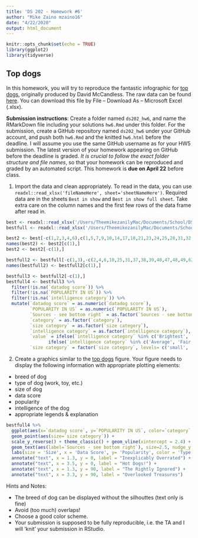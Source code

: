 ```yaml
---
title: 'DS 202 - Homework #6'
author: "Mike Zaino mzaino16"
date: "4/22/2020"
output: html_document
---
```


```r
knitr::opts_chunk$set(echo = TRUE)
library(ggplot2)
library(tidyverse)
```

## Top dogs

In this homework, you will try to reproduce the fantastic infographic for [top dogs](https://informationisbeautiful.net/visualizations/best-in-show-whats-the-top-data-dog/), originally produced by David McCandless. The raw data can be found [here](https://docs.google.com/spreadsheets/d/1l_HfF5EaN-QgnLc2UYdCc7L2CVrk0p3VdGB1godOyhk/edit#gid=10). You can download this file by File -- Download As -- Microsoft Excel (.xlsx).

**Submission instructions**: Create a folder named `ds202_hw6`, and name the RMarkDown file including your solutions `hw6.Rmd` under this folder. For the submission, create a GitHub repository named `ds202_hw6` under your GitHub account, and push both `hw6.Rmd` and the knitted `hw6.html` before the deadline. I will assume you use the same GitHub username as for your HW5 submission. The latest version of your homework appearing on GitHub before the deadline is graded. *It is crucial to follow the exact folder structure and file names*, so that your homework can be reproduced and graded by an automated script. This homework is **due on April 22** before class.

1. Import the data and clean appropriately. To read in the data, you can use `readxl::read_xlsx('fileNameHere', sheet='sheetNameHere')`. Required data are in the sheets `Best in show` and `Best in show full sheet`. Take extra care on the column names and the first few rows of the data frame after read in.

```r
best <- readxl::read_xlsx('/Users/TheemikezanilyMac/Documents/School/DS 202/ds202_hw6/dogs.xlsx', sheet='Best in show')
bestfull <- readxl::read_xlsx('/Users/TheemikezanilyMac/Documents/School/DS 202/ds202_hw6/dogs.xlsx', sheet='Best in show full sheet')

best2 <- best[-c(1,2,3,4,6),c(1,5,7,9,10,14,17,18,21,23,24,25,28,31,32,33,34,35,43,44,46,48)]
names(best2) <- best2[c(1),]
best2 <- best2[-c(1),]

bestfull2 <- bestfull[-c(1,3),-c(2,4,6,10,25,31,37,38,39,40,47,48,49,62,72,73,74,75)]
names(bestfull2) <- bestfull2[c(1),]

bestfull3 <- bestfull2[-c(1),]
bestfull4 <- bestfull3 %>% 
  filter(!is.na(`datadog score`)) %>%
  filter(!is.na(`POPULARITY IN US`)) %>% 
  filter(!is.na(`intelligence category`)) %>% 
  mutate(`datadog score` = as.numeric(`datadog score`),
         `POPULARITY IN US` = as.numeric(`POPULARITY IN US`),
         `Sources - see bottom right` = as.factor(`Sources - see bottom right`),
         `category` = as.factor(`category`),
         `size category` = as.factor(`size category`),
         `intelligence category` = as.factor(`intelligence category`),
         `value` = ifelse(`intelligence category` %in% c('Brightest', 'Excellent', 'Above average'), 'clever',
                ifelse(`intelligence category` %in% c('Average', 'Fair', 'Lowest', 'no data'), 'dumb', 'dumb')),
         `size category` = factor(`size category`, levels= c('small', 'medium', 'large')))
```

2. Create a graphics similar to the  [top dogs](https://informationisbeautiful.net/visualizations/best-in-show-whats-the-top-data-dog/) figure. Your figure needs to display the following information with appropriate plotting elements:

- breed of dog
- type of dog (work, toy, etc.)
- size of dog
- data score 
- popularity
- intelligence of the dog
- appropriate legends & explanation

```r
bestfull4 %>% 
  ggplot(aes(x=`datadog score`, y=`POPULARITY IN US`, color=`category`, shape = `value`))+
  geom_point(aes(size=`size category`)) + 
  scale_y_reverse() + theme_classic() + geom_vline(xintercept = 2.4) + geom_hline(yintercept = 60)+
  geom_text(aes(label=`Sources - see bottom right`), size=2.5, nudge_y = -2) + 
  labs(size = 'Size', x = 'Data Score', y= 'Popularity', color = 'Type', shape = 'Intelligence', title ='Best in Show: The Ultimate Data Dog') + 
  annotate("text", x = 1.3, y = 0, label = "Inexplicably Overrated") + 
  annotate("text", x = 3.5, y = 0, label = "Hot Dogs!") + 
  annotate("text", x = 1.3, y = 90, label = "The Rightly Ignored") + 
  annotate("text", x = 3.3, y = 90, label = "Overlooked Treasures")
```

Hints and Notes:

- The breed of dog can be displayed without the silhouttes (text only is fine)
- Avoid (too much) overlaps!
- Choose a good color scheme.
- Your submission is supposed to be fully reproducible, i.e. the TA and I will 'knit' your submission in RStudio. 